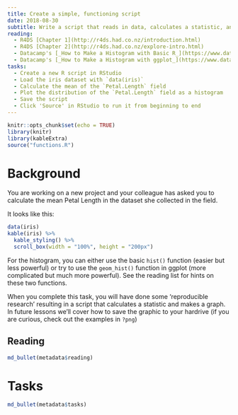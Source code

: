 ```yaml
---
title: Create a simple, functioning script
date: 2018-08-30 
subtitle: Write a script that reads in data, calculates a statistic, and then plots a distribution of a variable.
reading:
  - R4DS [Chapter 1](http://r4ds.had.co.nz/introduction.html)
  - R4DS [Chapter 2](http://r4ds.had.co.nz/explore-intro.html)
  - Datacamp's [_How to Make a Histogram with Basic R_](https://www.datacamp.com/community/tutorials/make-histogram-basic-r)
  - Datacamp's [_How to Make a Histogram with ggplot_](https://www.datacamp.com/community/tutorials/make-histogram-ggplot2)
tasks:
  - Create a new R script in RStudio
  - Load the iris dataset with `data(iris)`
  - Calculate the mean of the `Petal.Length` field
  - Plot the distribution of the `Petal.Length` field as a histogram
  - Save the script
  - Click 'Source' in RStudio to run it from beginning to end
---
```


```r
knitr::opts_chunk$set(echo = TRUE)
library(knitr)
library(kableExtra)
source("functions.R")
```
# Background
You are working on a new project and your colleague has asked you to calculate the mean Petal Length in the dataset she collected in the field.  

It looks like this:

```r
data(iris)
kable(iris) %>%
  kable_styling() %>%
  scroll_box(width = "100%", height = "200px")
```

For the histogram, you can either use the basic `hist()` function (easier but less powerful) or try to use the `geom_hist()` function in ggplot (more complicated but much more powerful).  See the reading list for hints on these two functions.

When you complete this task, you will have done some 'reproducible research' resulting in a script that calculates a statistic and makes a graph.  In future lessons we'll cover how to save the graphic to your hardrive (if you are curious, check out the examples in `?png`)

## Reading
```r
md_bullet(metadata$reading)
```

# Tasks
```r
md_bullet(metadata$tasks)
```
